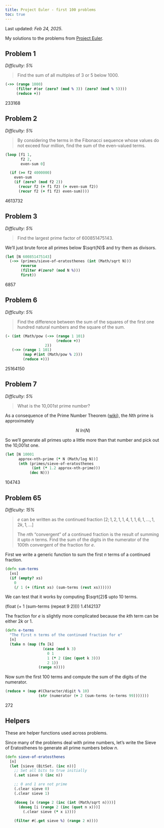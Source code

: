 ```yaml
---
title: Project Euler - first 100 problems
toc: true
---
```

Last updated: _Feb 24, 2025_.

My solutions to the problems from [Project Euler](https://projecteuler.net/archives).

## Problem 1
_Difficulty: 5%_

> Find the sum of all multiples of 3 or 5 below 1000.

```clojure
(->> (range 1000)
     (filter #(or (zero? (mod % 3)) (zero? (mod % 5))))
     (reduce +))
```

<span class="eval-result">233168</span>

## Problem 2
_Difficulty: 5%_

> By considering the terms in the Fibonacci sequence whose values
> do not exceed four million, find the sum of the even-valued terms.

```clojure
(loop [f1 1,
       f2 2,
       even-sum 0]

  (if (>= f2 4000000)
    even-sum
    (if (zero? (mod f2 2))
      (recur f2 (+ f1 f2) (+ even-sum f2))
      (recur f2 (+ f1 f2) even-sum))))
```

<span class="eval-result">4613732</span>

## Problem 3
_Difficulty: 5%_

> Find the largest prime factor of 600851475143.

We'll just brute force all primes below $\sqrt{N}$ and try them as divisors.

```clojure
(let [N 600851475143]
  (->> (primes/sieve-of-eratosthenes (int (Math/sqrt N)))
       reverse
       (filter #(zero? (mod N %)))
       first))
```
<span class="eval-result">6857</span>

## Problem 6
_Difficulty: 5%_

> Find the difference between the sum of the squares of the first
> one hundred natural numbers and the square of the sum.

```clojure
(- (int (Math/pow (->> (range 1 101)
                       (reduce +))
                  2))
   (->> (range 1 101)
        (map #(int (Math/pow % 2)))
        (reduce +)))
```

<span class="eval-result">25164150</span>

## Problem 7
_Difficulty: 5%_

> What is the 10,001st prime number?

As a consequence of the Prime Number Theorem ([wiki](https://en.wikipedia.org/wiki/Prime_number_theorem)),
the $N$th prime is approximately

$$N \ ln(N)$$

So we'll generate all primes upto a little more than that number and pick out the 10,001st one.

```clojure
(let [N 10001
      approx-nth-prime (* N (Math/log N))]
      (nth (primes/sieve-of-eratosthenes
            (int (* 1.2 approx-nth-prime)))
           (dec N)))
```

<span class="eval-result">104743</span>

## Problem 65
_Difficulty: 15%_


> $e$ can be written as the continued fraction
> $[2; 1, 2, 1, 1, 4, 1, 1, 6, 1, ... , 1, 2k, 1, ...]$
>
> The $n$th "convergent" of a continued fraction is the result of 
> summing it upto $n$ terms. Find the sum of the digits in the
> numerator of the 100th convergent of the fraction for $e$.

First we write a generic function to sum the first $n$ terms
of a continued fraction.

```clojure
(defn sum-terms
  [xs]
  (if (empty? xs)
    0
    (/ 1 (+ (first xs) (sum-terms (rest xs))))))
```

We can test that it works by computing $\sqrt{2}$ upto 10 terms.

<span class="eval">(float (+ 1 (sum-terms (repeat 9 2))))</span>
<span class="eval-result">1.4142137</span>

The fraction for $e$ is slightly more complicated because the $k$th
term can be either $2k$ or $1$.

```clojure
(defn e-terms
  "The first n terms of the continued fraction for e"
  [n]
  (take n (map (fn [k]
                 (case (mod k 3)
                   0 1
                   1 (* 2 (inc (quot k 3)))
                   2 1))
               (range n))))
```

Now sum the first 100 terms and compute the sum of the digits
of the numerator.

```clojure
(reduce + (map #(Character/digit % 10)
               (str (numerator (+ 2 (sum-terms (e-terms 99)))))))
```

<span class="eval-result">272</span>


## Helpers

These are helper functions used across problems.

Since many of the problems deal with prime numbers, let's write the Sieve of Eratosthenes to
generate all prime numbers below $n$.

```clojure
(defn sieve-of-eratosthenes
  [n]
  (let [sieve (BitSet. (inc n))]
    ;; Set all bits to true initially
    (.set sieve 0 (inc n))

    ;; 0 and 1 are not prime
    (.clear sieve 0)
    (.clear sieve 1)

    (doseq [x (range 2 (inc (int (Math/sqrt n))))]
      (doseq [i (range 2 (inc (quot n x)))]
        (.clear sieve (* x i))))
    
    (filter #(.get sieve %) (range 2 n))))
```